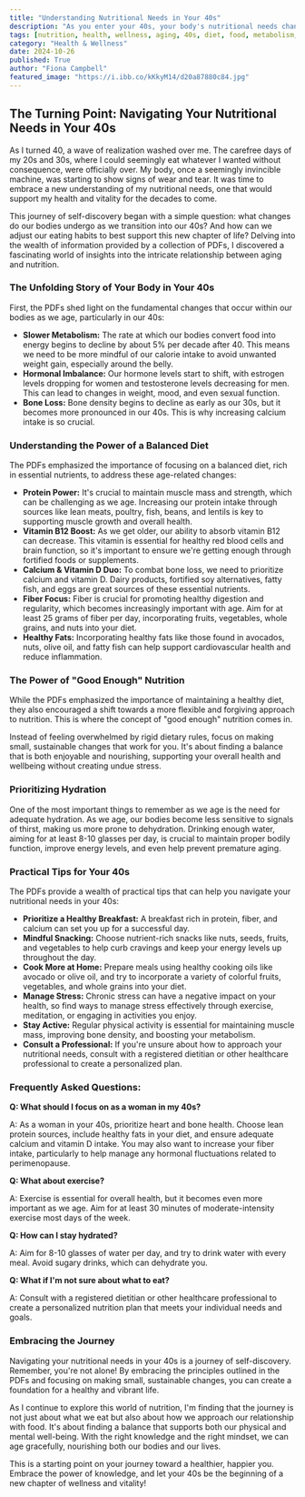 ```yaml
---
title: "Understanding Nutritional Needs in Your 40s"
description: "As you enter your 40s, your body's nutritional needs change. Learn about the key shifts, how to adapt your diet for optimal health, and practical tips for a balanced lifestyle."
tags: [nutrition, health, wellness, aging, 40s, diet, food, metabolism, hormones, bone health, protein, vitamin b12, calcium, vitamin d, fiber, healthy fats, hydration, exercise, lifestyle]
category: "Health & Wellness"
date: 2024-10-26
published: True
author: "Fiona Campbell"
featured_image: "https://i.ibb.co/kKkyM14/d20a87880c84.jpg"
---
```


## The Turning Point: Navigating Your Nutritional Needs in Your 40s

As I turned 40, a wave of realization washed over me. The carefree days of my 20s and 30s, where I could seemingly eat whatever I wanted without consequence, were officially over. My body, once a seemingly invincible machine, was starting to show signs of wear and tear. It was time to embrace a new understanding of my nutritional needs, one that would support my health and vitality for the decades to come.

This journey of self-discovery began with a simple question: what changes do our bodies undergo as we transition into our 40s? And how can we adjust our eating habits to best support this new chapter of life?  Delving into the wealth of information provided by a collection of PDFs, I discovered a fascinating world of insights into the intricate relationship between aging and nutrition. 

### The Unfolding Story of Your Body in Your 40s

First, the PDFs shed light on the fundamental changes that occur within our bodies as we age, particularly in our 40s:

* **Slower Metabolism:** The rate at which our bodies convert food into energy begins to decline by about 5% per decade after 40.  This means we need to be more mindful of our calorie intake to avoid unwanted weight gain, especially around the belly. 
* **Hormonal Imbalance:**  Our hormone levels start to shift, with estrogen levels dropping for women and testosterone levels decreasing for men. This can lead to changes in weight, mood, and even sexual function. 
* **Bone Loss:**  Bone density begins to decline as early as our 30s, but it becomes more pronounced in our 40s.  This is why increasing calcium intake is so crucial. 

### Understanding the Power of a Balanced Diet

The PDFs emphasized the importance of focusing on a balanced diet, rich in essential nutrients, to address these age-related changes:

* **Protein Power:**  It's crucial to maintain muscle mass and strength, which can be challenging as we age.  Increasing our protein intake through sources like lean meats, poultry, fish, beans, and lentils is key to supporting muscle growth and overall health.
* **Vitamin B12 Boost:** As we get older, our ability to absorb vitamin B12 can decrease. This vitamin is essential for healthy red blood cells and brain function, so it's important to ensure we're getting enough through fortified foods or supplements.
* **Calcium & Vitamin D Duo:** To combat bone loss, we need to prioritize calcium and vitamin D.  Dairy products, fortified soy alternatives, fatty fish, and eggs are great sources of these essential nutrients. 
* **Fiber Focus:**  Fiber is crucial for promoting healthy digestion and regularity, which becomes increasingly important with age.  Aim for at least 25 grams of fiber per day, incorporating fruits, vegetables, whole grains, and nuts into your diet.
* **Healthy Fats:** Incorporating healthy fats like those found in avocados, nuts, olive oil, and fatty fish can help support cardiovascular health and reduce inflammation.

### The Power of "Good Enough" Nutrition

While the PDFs emphasized the importance of maintaining a healthy diet, they also encouraged a shift towards a more flexible and forgiving approach to nutrition. This is where the concept of "good enough" nutrition comes in. 

Instead of feeling overwhelmed by rigid dietary rules, focus on making small, sustainable changes that work for you.  It's about finding a balance that is both enjoyable and nourishing, supporting your overall health and wellbeing without creating undue stress.  

### Prioritizing Hydration

One of the most important things to remember as we age is the need for adequate hydration.  As we age, our bodies become less sensitive to signals of thirst, making us more prone to dehydration. Drinking enough water, aiming for at least 8-10 glasses per day, is crucial to maintain proper bodily function, improve energy levels, and even help prevent premature aging.

### Practical Tips for Your 40s

The PDFs provide a wealth of practical tips that can help you navigate your nutritional needs in your 40s:

* **Prioritize a Healthy Breakfast:**  A breakfast rich in protein, fiber, and calcium can set you up for a successful day.  
* **Mindful Snacking:**  Choose nutrient-rich snacks like nuts, seeds, fruits, and vegetables to help curb cravings and keep your energy levels up throughout the day.
* **Cook More at Home:**  Prepare meals using healthy cooking oils like avocado or olive oil, and try to incorporate a variety of colorful fruits, vegetables, and whole grains into your diet.
* **Manage Stress:** Chronic stress can have a negative impact on your health, so find ways to manage stress effectively through exercise, meditation, or engaging in activities you enjoy.
* **Stay Active:**  Regular physical activity is essential for maintaining muscle mass, improving bone density, and boosting your metabolism.  
* **Consult a Professional:** If you're unsure about how to approach your nutritional needs, consult with a registered dietitian or other healthcare professional to create a personalized plan.

### Frequently Asked Questions:

**Q: What should I focus on as a woman in my 40s?**

A: As a woman in your 40s, prioritize heart and bone health.  Choose lean protein sources, include healthy fats in your diet, and ensure adequate calcium and vitamin D intake.  You may also want to increase your fiber intake, particularly to help manage any hormonal fluctuations related to perimenopause.

**Q: What about exercise?**

A: Exercise is essential for overall health, but it becomes even more important as we age.  Aim for at least 30 minutes of moderate-intensity exercise most days of the week.

**Q: How can I stay hydrated?**

A:  Aim for 8-10 glasses of water per day, and try to drink water with every meal.  Avoid sugary drinks, which can dehydrate you.

**Q: What if I'm not sure about what to eat?**

A: Consult with a registered dietitian or other healthcare professional to create a personalized nutrition plan that meets your individual needs and goals.

### Embracing the Journey

Navigating your nutritional needs in your 40s is a journey of self-discovery.  Remember, you're not alone! By embracing the principles outlined in the PDFs and focusing on making small, sustainable changes, you can create a foundation for a healthy and vibrant life.

As I continue to explore this world of nutrition, I'm finding that the journey is not just about what we eat but also about how we approach our relationship with food.  It's about finding a balance that supports both our physical and mental well-being.  With the right knowledge and the right mindset, we can age gracefully, nourishing both our bodies and our lives.  

This is a starting point on your journey toward a healthier, happier you.  Embrace the power of knowledge, and let your 40s be the beginning of a new chapter of wellness and vitality!